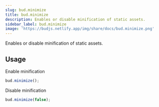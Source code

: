 ```yaml
---
slug: bud.minimize
title: bud.minimize
description: Enables or disable minification of static assets.
sidebar_label: bud.minimize
image: 'https://budjs.netlify.app/img/share/docs/bud.minimize.png'
---
```


Enables or disable minification of static assets.

## Usage

Enable minification

```js
bud.minimize();
```

Disable minification

```js
bud.minimize(false);
```
